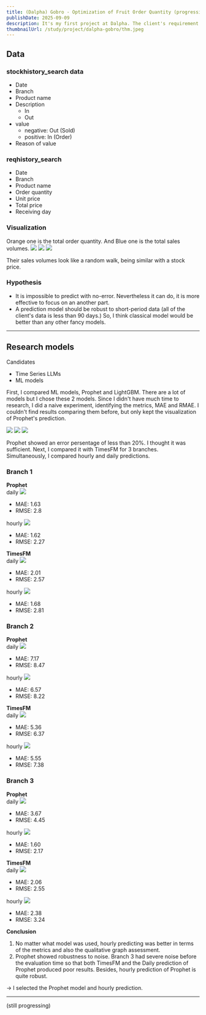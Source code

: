 ```yaml
---
title: (Dalpha) Gobro - Optimization of Fruit Order Quantity (progressing)
publishDate: 2025-09-09
description: It's my first project at Dalpha. The client's requirement is to reduce waste when ordering fruit.
thumbnailUrl: /study/project/dalpha-gobro/thm.jpeg
---
```


## Data

### stockhistory_search data

- Date
- Branch
- Product name
- Description
  - In
  - Out
- value
  - negative: Out (Sold)
  - positive: In (Order)
- Reason of value

### reqhistory_search

- Date
- Branch
- Product name
- Order quantity
- Unit price
- Total price
- Receiving day

### Visualization

Orange one is the total order quantity. And Blue one is the total sales volumes.
![](/study/project/dalpha-gobro/1.png)
![](/study/project/dalpha-gobro/2.png)
![](/study/project/dalpha-gobro/3.png)

Their sales volumes look like a random walk, being similar with a stock price.

### Hypothesis

- It is impossible to predict with no-error. Nevertheless it can do, it is more effective to focus on an another part.
- A prediction model should be robust to short-period data (all of the client's data is less than 90 days.) So, I think classical model would be better than any other fancy models.

---

## Research models

Candidates

- Time Series LLMs
- ML models

First, I compared ML models, Prophet and LightGBM. There are a lot of models but I chose these 2 models.
Since I didn't have much time to research, I did a naive experiment, identifying the metrics, MAE and RMAE.
I couldn't find results comparing them before, but only kept the visualization of Prophet's prediction.

![](/study/project/dalpha-gobro/4.png)
![](/study/project/dalpha-gobro/5.png)
![](/study/project/dalpha-gobro/6.png)

Prophet showed an error persentage of less than 20%. I thought it was sufficient.
Next, I compared it with TimesFM for 3 branches. Simultaneously, I compared hourly and daily predictions.

### Branch 1

**Prophet**  
daily
![](/study/project/dalpha-gobro/7.png)

- MAE: 1.63
- RMSE: 2.8

hourly
![](/study/project/dalpha-gobro/8.png)

- MAE: 1.62
- RMSE: 2.27

**TimesFM**  
daily
![](/study/project/dalpha-gobro/9.png)

- MAE: 2.01
- RMSE: 2.57

hourly
![](/study/project/dalpha-gobro/10.png)

- MAE: 1.68
- RMSE: 2.81

### Branch 2

**Prophet**  
daily
![](/study/project/dalpha-gobro/11.png)

- MAE: 7.17
- RMSE: 8.47

hourly
![](/study/project/dalpha-gobro/12.png)

- MAE: 6.57
- RMSE: 8.22

**TimesFM**  
daily
![](/study/project/dalpha-gobro/13.png)

- MAE: 5.36
- RMSE: 6.37

hourly
![](/study/project/dalpha-gobro/14.png)

- MAE: 5.55
- RMSE: 7.38

### Branch 3

**Prophet**  
daily
![](/study/project/dalpha-gobro/15.png)

- MAE: 3.67
- RMSE: 4.45

hourly
![](/study/project/dalpha-gobro/16.png)

- MAE: 1.60
- RMSE: 2.17

**TimesFM**  
daily
![](/study/project/dalpha-gobro/17.png)

- MAE: 2.06
- RMSE: 2.55

hourly
![](/study/project/dalpha-gobro/18.png)

- MAE: 2.38
- RMSE: 3.24

**Conclusion**

1. No matter what model was used, hourly predicting was better in terms of the metrics and also the qualitative graph assessment.
2. Prophet showed robustness to noise. Branch 3 had severe noise before the evaluation time so that both TimesFM and the Daily prediction of Prophet produced poor results. Besides, hourly prediction of Prophet is quite robust.

-> I selected the Prophet model and hourly prediction.

---

(still progressing)
